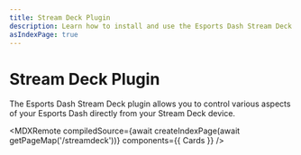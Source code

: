 ```yaml
---
title: Stream Deck Plugin
description: Learn how to install and use the Esports Dash Stream Deck plugin
asIndexPage: true
---
```




# Stream Deck Plugin

The Esports Dash Stream Deck plugin allows you to control various aspects of your Esports Dash directly from your Stream Deck device.



<MDXRemote
  compiledSource={await createIndexPage(await getPageMap('/streamdeck'))}
  components={{
    Cards
  }}
/>
